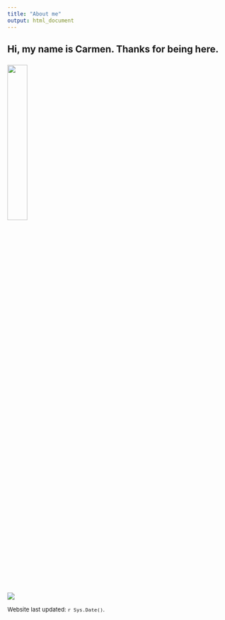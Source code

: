 ```yaml
---
title: "About me"
output: html_document
---
```


## Hi, my name is Carmen. Thanks for being here.
### 
![](Headshot.jpg){width=30%}

### 
![](Hepatocytes.jpg)

<font size="2">Website last updated: `r Sys.Date()`.</font size="3">
